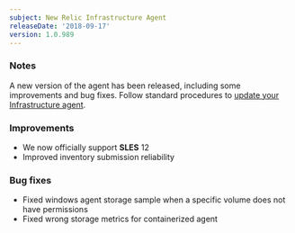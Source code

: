 ```yaml
---
subject: New Relic Infrastructure Agent
releaseDate: '2018-09-17'
version: 1.0.989
---
```


### Notes

A new version of the agent has been released, including some improvements and bug fixes. Follow standard procedures to [update your Infrastructure agent](/docs/infrastructure/new-relic-infrastructure/installation/update-infrastructure-agent).

### Improvements

* We now officially support **SLES** 12
* Improved inventory submission reliability

### Bug fixes

* Fixed windows agent storage sample when a specific volume does not have permissions
* Fixed wrong storage metrics for containerized agent
